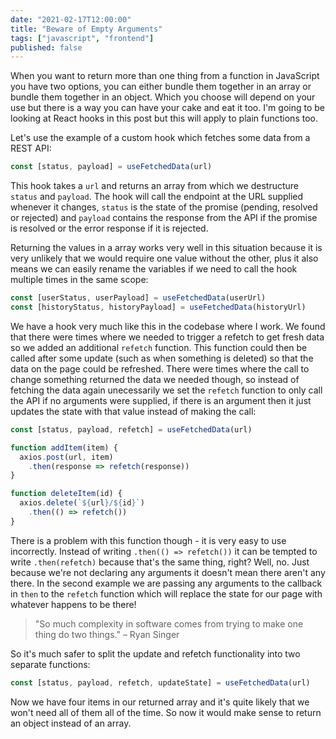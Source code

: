 ```yaml
---
date: "2021-02-17T12:00:00"
title: "Beware of Empty Arguments"
tags: ["javascript", "frontend"]
published: false
---
```


When you want to return more than one thing from a function in JavaScript you have two options, you can either bundle them together in an array or bundle them together in an object. Which you choose will depend on your use but there is a way you can have your cake and eat it too. I'm going to be looking at React hooks in this post but this will apply to plain functions too.

Let's use the example of a custom hook which fetches some data from a REST API:

```js
const [status, payload] = useFetchedData(url)
```
This hook takes a `url` and returns an array from which we destructure `status` and `payload`. The hook will call the endpoint at the URL supplied whenever it changes, `status` is the state of the promise (pending, resolved or rejected) and `payload` contains the response from the API if the promise is resolved or the error response if it is rejected. 

Returning the values in a array works very well in this situation because it is very unlikely that we would require one value without the other, plus it also means we can easily rename the variables if we need to call the hook multiple times in the same scope:

```js
const [userStatus, userPayload] = useFetchedData(userUrl)
const [historyStatus, historyPayload] = useFetchedData(historyUrl)
```

We have a hook very much like this in the codebase where I work. We found that there were times where we needed to trigger a refetch to get fresh data so we added an additional `refetch` function. This function could then be called after some update (such as when something is deleted) so that the data on the page could be refreshed. There were times where the call to change something returned the data we needed though, so instead of fetching the data again unecessarily we set the `refetch` function to only call the API if no arguments were supplied, if there is an argument then it just updates the state with that value instead of making the call:

```js
const [status, payload, refetch] = useFetchedData(url)

function addItem(item) {
  axios.post(url, item)
    .then(response => refetch(response))
}

function deleteItem(id) {
  axios.delete(`${url}/${id}`)
    .then(() => refetch())
}

```

There is a problem with this function though - it is very easy to use incorrectly. Instead of writing `.then(() => refetch())` it can be tempted to write `.then(refetch)` because that's the same thing, right? Well, no. Just because we're not declaring any arguments it doesn't mean there aren't any there. In the second example we are passing any arguments to the callback in `then` to the `refetch` function which will replace the state for our page with whatever happens to be there!

> "So much complexity in software comes from trying to make one thing do two things." – Ryan Singer

So it's much safer to split the update and refetch functionality into two separate functions:

```js
const [status, payload, refetch, updateState] = useFetchedData(url)
```

Now we have four items in our returned array and it's quite likely that we won't need all of them all of the time. So now it would make sense to return an object instead of an array.








